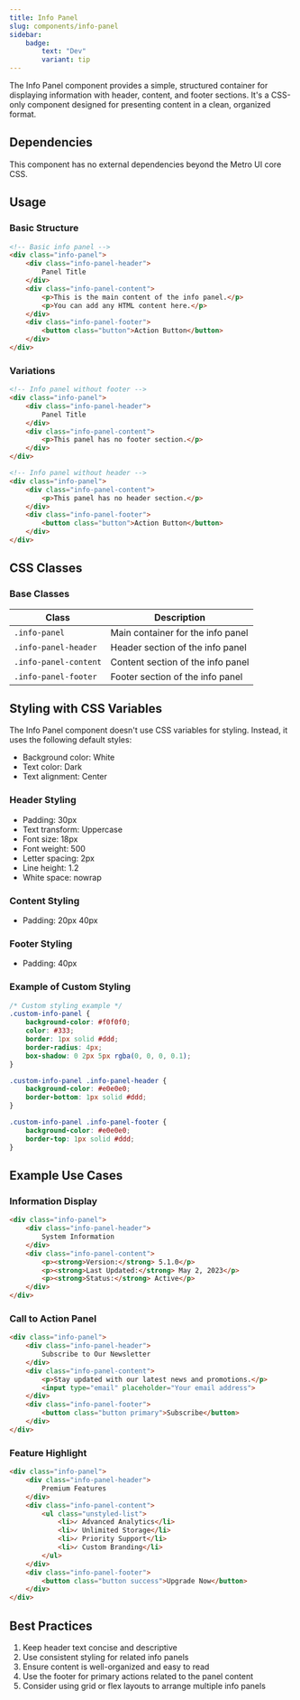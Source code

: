 ```yaml
---
title: Info Panel
slug: components/info-panel
sidebar: 
    badge:
        text: "Dev"
        variant: tip
---
```


The Info Panel component provides a simple, structured container for displaying information with header, content, and footer sections. It's a CSS-only component designed for presenting content in a clean, organized format.

## Dependencies

This component has no external dependencies beyond the Metro UI core CSS.

## Usage

### Basic Structure

```html
<!-- Basic info panel -->
<div class="info-panel">
    <div class="info-panel-header">
        Panel Title
    </div>
    <div class="info-panel-content">
        <p>This is the main content of the info panel.</p>
        <p>You can add any HTML content here.</p>
    </div>
    <div class="info-panel-footer">
        <button class="button">Action Button</button>
    </div>
</div>
```

### Variations

```html
<!-- Info panel without footer -->
<div class="info-panel">
    <div class="info-panel-header">
        Panel Title
    </div>
    <div class="info-panel-content">
        <p>This panel has no footer section.</p>
    </div>
</div>

<!-- Info panel without header -->
<div class="info-panel">
    <div class="info-panel-content">
        <p>This panel has no header section.</p>
    </div>
    <div class="info-panel-footer">
        <button class="button">Action Button</button>
    </div>
</div>
```

## CSS Classes

### Base Classes

| Class | Description |
| ----- | ----------- |
| `.info-panel` | Main container for the info panel |
| `.info-panel-header` | Header section of the info panel |
| `.info-panel-content` | Content section of the info panel |
| `.info-panel-footer` | Footer section of the info panel |

## Styling with CSS Variables

The Info Panel component doesn't use CSS variables for styling. Instead, it uses the following default styles:

- Background color: White
- Text color: Dark
- Text alignment: Center

### Header Styling

- Padding: 30px
- Text transform: Uppercase
- Font size: 18px
- Font weight: 500
- Letter spacing: 2px
- Line height: 1.2
- White space: nowrap

### Content Styling

- Padding: 20px 40px

### Footer Styling

- Padding: 40px

### Example of Custom Styling

```css
/* Custom styling example */
.custom-info-panel {
    background-color: #f0f0f0;
    color: #333;
    border: 1px solid #ddd;
    border-radius: 4px;
    box-shadow: 0 2px 5px rgba(0, 0, 0, 0.1);
}

.custom-info-panel .info-panel-header {
    background-color: #e0e0e0;
    border-bottom: 1px solid #ddd;
}

.custom-info-panel .info-panel-footer {
    background-color: #e0e0e0;
    border-top: 1px solid #ddd;
}
```

## Example Use Cases

### Information Display

```html
<div class="info-panel">
    <div class="info-panel-header">
        System Information
    </div>
    <div class="info-panel-content">
        <p><strong>Version:</strong> 5.1.0</p>
        <p><strong>Last Updated:</strong> May 2, 2023</p>
        <p><strong>Status:</strong> Active</p>
    </div>
</div>
```

### Call to Action Panel

```html
<div class="info-panel">
    <div class="info-panel-header">
        Subscribe to Our Newsletter
    </div>
    <div class="info-panel-content">
        <p>Stay updated with our latest news and promotions.</p>
        <input type="email" placeholder="Your email address">
    </div>
    <div class="info-panel-footer">
        <button class="button primary">Subscribe</button>
    </div>
</div>
```

### Feature Highlight

```html
<div class="info-panel">
    <div class="info-panel-header">
        Premium Features
    </div>
    <div class="info-panel-content">
        <ul class="unstyled-list">
            <li>✓ Advanced Analytics</li>
            <li>✓ Unlimited Storage</li>
            <li>✓ Priority Support</li>
            <li>✓ Custom Branding</li>
        </ul>
    </div>
    <div class="info-panel-footer">
        <button class="button success">Upgrade Now</button>
    </div>
</div>
```

## Best Practices

1. Keep header text concise and descriptive
2. Use consistent styling for related info panels
3. Ensure content is well-organized and easy to read
4. Use the footer for primary actions related to the panel content
5. Consider using grid or flex layouts to arrange multiple info panels